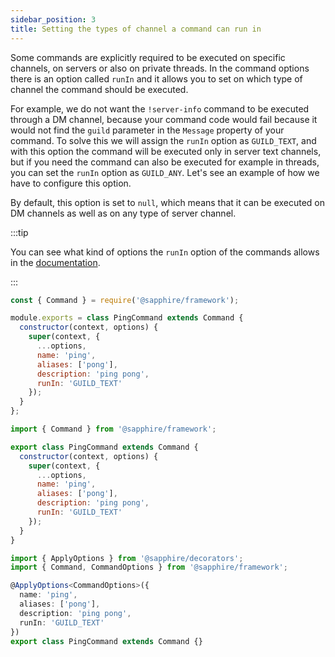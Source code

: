 ```yaml
---
sidebar_position: 3
title: Setting the types of channel a command can run in
---
```



Some commands are explicitly required to be executed on specific channels, on servers or also on private threads. In the
command options there is an option called `runIn` and it allows you to set on which type of channel the command should
be executed.

For example, we do not want the `!server-info` command to be executed through a DM channel, because your command code
would fail because it would not find the `guild` parameter in the `Message` property of your command. To solve this we
will assign the `runIn` option as `GUILD_TEXT`, and with this option the command will be executed only in server text
channels, but if you need the command can also be executed for example in threads, you can set the `runIn` option as
`GUILD_ANY`. Let's see an example of how we have to configure this option.

By default, this option is set to `null`, which means that it can be executed on DM channels as well as on any type of
server channel.

:::tip

You can see what kind of options the `runIn` option of the commands allows in the
[documentation](../../Documentation/api-framework/#commandoptionsruntype).

:::

<Tabs groupId="language-choice">
<TabItem value="javascript" label="JavaScript" default>

```javascript {4-11}
const { Command } = require('@sapphire/framework');

module.exports = class PingCommand extends Command {
  constructor(context, options) {
    super(context, {
      ...options,
      name: 'ping',
      aliases: ['pong'],
      description: 'ping pong',
      runIn: 'GUILD_TEXT'
    });
  }
};
```

</TabItem>
<TabItem value="ESM" label="ESM">

```javascript {4-11}
import { Command } from '@sapphire/framework';

export class PingCommand extends Command {
  constructor(context, options) {
    super(context, {
      ...options,
      name: 'ping',
      aliases: ['pong'],
      description: 'ping pong',
      runIn: 'GUILD_TEXT'
    });
  }
}
```

</TabItem>
<TabItem value="typescript" label="TypeScript">

```typescript {4-9}
import { ApplyOptions } from '@sapphire/decorators';
import { Command, CommandOptions } from '@sapphire/framework';

@ApplyOptions<CommandOptions>({
  name: 'ping',
  aliases: ['pong'],
  description: 'ping pong',
  runIn: 'GUILD_TEXT'
})
export class PingCommand extends Command {}
```

</TabItem>
</Tabs>
